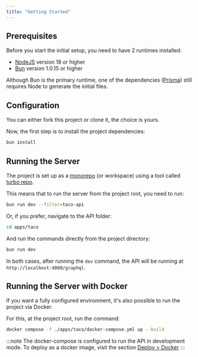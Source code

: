 ```yaml
---
title: "Getting Started"
---
```


## Prerequisites

Before you start the initial setup, you need to have 2 runtimes installed:

- [NodeJS](https://nodejs.org/en) version 18 or higher
- [Bun](https://bun.sh/) version 1.0.15 or higher

Although Bun is the primary runtime, one of the dependencies ([Prisma](https://www.prisma.io/)) still requires Node to generate the initial files.

## Configuration

You can either fork this project or clone it, the choice is yours.

Now, the first step is to install the project dependencies:

```bash
bun install
```

## Running the Server

The project is set up as a [monorepo](https://turbo.build/repo/docs/handbook/what-is-a-monorepo) (or workspace) using a tool called [turbo repo](https://turbo.build/repo).

This means that to run the server from the project root, you need to run:

```bash
bun run dev --filter=taco-api
```

Or, if you prefer, navigate to the API folder:

```bash
cd apps/taco
```

And run the commands directly from the project directory:

```bash
bun run dev
```

In both cases, after running the `dev` command, the API will be running at `http://localhost:4000/graphql`.

## Running the Server with Docker

If you want a fully configured environment, it's also possible to run the project via Docker.

For this, at the project root, run the command:

```bash
docker compose -f ./apps/taco/docker-compose.yml up --build
```

:::note
The docker-compose is configured to run the API in development mode. To deploy as a docker image, visit the section [Deploy > Docker](/deploy-docker)
:::
